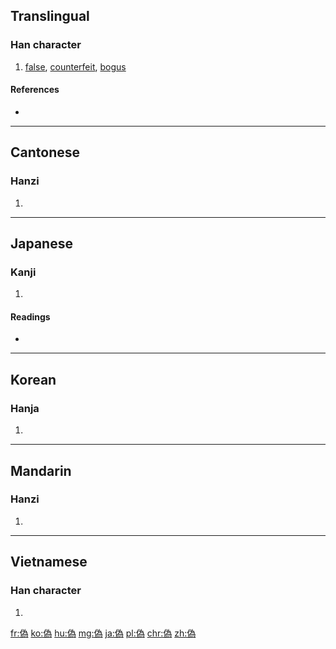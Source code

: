 {{also|伪|僞}}
==Translingual==

===Han character===
{{Han char|rn=9|rad=人|as=09|sn=11|four=2222<sub>7</sub>|canj=人戈大火 (OIKF)|ids=⿰[[亻]][[為]]}}

# [[false]], [[counterfeit]], [[bogus]]

====References====
* {{Han ref|kx=0112.071|dkj=00927|hdz=10195.040|uh=507D|ud=20605|bh=B0B0|bd=45232}}

----

==Cantonese==

===Hanzi===
{{yue-hanzi|jyut=ngai6|y=ngai6|sim=伪}}

# {{defn|lang=yue|sort=人09}}

----

==Japanese==

===Kanji===
{{ja-kanji|grade=c|rs=人09}}

# {{defn|lang=ja|sort=人09}}

====Readings====
* {{ja-readings|goon=[[が]] (ga), [[ぎ]] (gi)|kanon=[[が]] (ga), [[ぎ]] (gi)|kanyoon=[[か]] (ka)|kun=[[いつわる]] (itsuwaru), [[にせ]] (nise), [[いつわり]] (itsuwari)}}

----

==Korean==

===Hanja===
{{ko-hanja|hangeul=위|rv=wi|mr=wi}}

# {{defn|lang=ko|sort=人09}}

----

==Mandarin==

===Hanzi===
{{cmn-hanzi|sim=伪|pin=[[wěi]] ([[wei3]])|wg=wei<sup>3</sup>}}

# {{defn|lang=cmn|sort=人09}}

<!-- needs conversion to traditional form

====Compounds====
* {{l|cmn|伪钞}}
* {{l|cmn|伪军}}
* {{l|cmn|伪君子|tr=wěijūnzǐ}}
* {{l|cmn|伪劣}}
* {{l|cmn|伪麻黄碱|tr=wěimáhuángjiǎn}}
* {{l|cmn|伪善|tr=wěishàn}}
* {{l|cmn|伪饰}}
* {{l|cmn|伪书}}
* {{l|cmn|伪托}}
* {{l|cmn|伪造|tr=wěizào}}
* {{l|cmn|伪证|tr=wěizhèng}}
* {{l|cmn|伪政府}}
* {{l|cmn|伪撰}}
* {{l|cmn|伪装|tr=wěizhuāng}}
* {{l|cmn|伪足}}
* {{l|cmn|伪作}}
* {{l|cmn|虚伪|tr=xūwěi}} 
-->

----

==Vietnamese==

===Han character===
{{vi-hantu|[[nguỵ]]|rs=人09}}

# {{defn|lang=vi|sort=人09}}

[[fr:偽]]
[[ko:偽]]
[[hu:偽]]
[[mg:偽]]
[[ja:偽]]
[[pl:偽]]
[[chr:偽]]
[[zh:偽]]